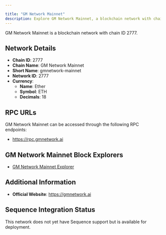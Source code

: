 ```yaml
---

title: "GM Network Mainnet"
description: Explore GM Network Mainnet, a blockchain network with chain ID 2777. Learn about its native currency, Ether, and how to interact with the network.
---
```




GM Network Mainnet is a blockchain network with chain ID 2777.

## Network Details

- **Chain ID**: 2777
- **Chain Name**: GM Network Mainnet
- **Short Name**: gmnetwork-mainnet
- **Network ID**: 2777
- **Currency**: 
  - **Name**: Ether
  - **Symbol**: ETH
  - **Decimals**: 18

## RPC URLs

GM Network Mainnet can be accessed through the following RPC endpoints:

- https://rpc.gmnetwork.ai

## GM Network Mainnet Block Explorers

- [GM Network Mainnet Explorer](https://scan.gmnetwork.ai)

## Additional Information

- **Official Website**: https://gmnetwork.ai

## Sequence Integration Status

This network does not yet have Sequence support but is available for deployment.
